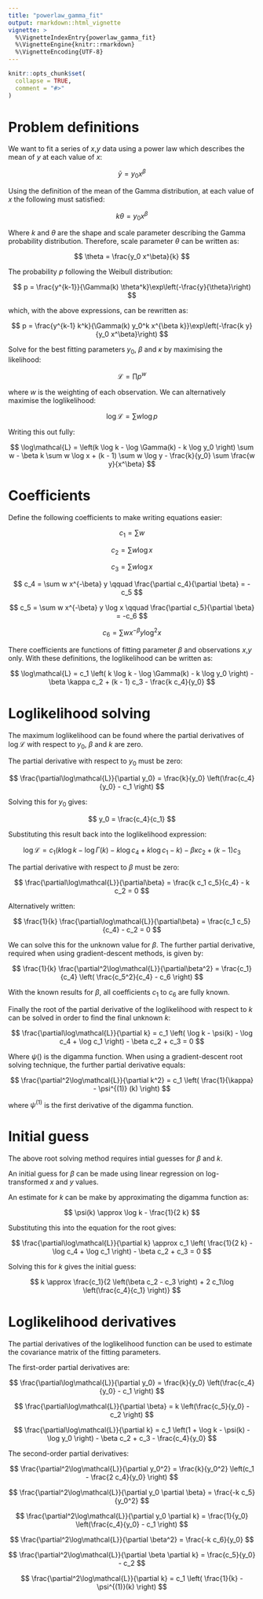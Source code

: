 ```yaml
---
title: "powerlaw_gamma_fit"
output: rmarkdown::html_vignette
vignette: >
  %\VignetteIndexEntry{powerlaw_gamma_fit}
  %\VignetteEngine{knitr::rmarkdown}
  %\VignetteEncoding{UTF-8}
---
```


```r
knitr::opts_chunk$set(
  collapse = TRUE,
  comment = "#>"
)
```

# Problem definitions

We want to fit a series of $x$,$y$ data using a power law which describes the mean of $y$ at each value of $x$:

$$
\bar{y} = y_0 x^\beta
$$

Using the definition of the mean of the Gamma distribution, at each value of $x$ the following must satisfied:

$$
k \theta = y_0 x^\beta
$$

Where $k$ and $\theta$ are the shape and scale parameter describing the Gamma probability distribution. Therefore, scale parameter $\theta$ can be written as:

$$ 
\theta = \frac{y_0 x^\beta}{k}
$$

The probability $p$ following the Weibull distribution:

$$ 
p = \frac{y^{k-1}}{\Gamma(k) \theta^k}\exp\left(-\frac{y}{\theta}\right)
$$

which, with the above expressions, can be rewritten as:

$$
p = \frac{y^{k-1} k^k}{\Gamma(k) y_0^k x^{\beta k}}\exp\left(-\frac{k y}{y_0 x^\beta}\right)
$$

Solve for the best fitting parameters $y_0$, $\beta$ and $\kappa$ by maximising the likelihood:

$$
\mathcal{L} = \prod p^w
$$

where $w$ is the weighting of each observation. We can alternatively maximise the loglikelihood:

$$
\log\mathcal{L} = \sum w \log p
$$

Writing this out fully:

$$
\log\mathcal{L} = 
\left(k \log k - \log \Gamma(k) - k \log y_0 \right) \sum w - 
\beta k \sum w \log x + 
(k - 1) \sum w \log y - 
\frac{k}{y_0} \sum \frac{w y}{x^\beta}
$$

# Coefficients

Define the following coefficients to make writing equations easier:

$$
c_1 = \sum w
$$

$$
c_2 = \sum w \log x
$$

$$
c_3 = \sum w \log x
$$

$$ 
c_4 = \sum w x^{-\beta} y
\qquad
\frac{\partial c_4}{\partial \beta} = -c_5
$$

$$ 
c_5 = \sum w x^{-\beta} y \log x
\qquad
\frac{\partial c_5}{\partial \beta} = -c_6
$$

$$ 
c_6 = \sum w x^{-\beta} y \log^2 x
$$

There coefficients are functions of fitting parameter $\beta$ and observations $x$,$y$ only. With these definitions, the loglikelihood can be written as:

$$
\log\mathcal{L} = 
c_1 \left( k \log k - \log \Gamma(k) - k \log y_0 \right) 
- \beta \kappa c_2
+ (k - 1) c_3
- \frac{k c_4}{y_0}
$$

# Loglikelihood solving

The maximum loglikelihood can be found where the partial derivatives of $\log\mathcal{L}$ with respect to $y_0$, $\beta$ and $k$ are zero.

The partial derivative with respect to $y_0$ must be zero:

$$
\frac{\partial\log\mathcal{L}}{\partial y_0} = 
\frac{k}{y_0} \left(\frac{c_4}{y_0} - c_1 \right)
$$

Solving this for $y_0$ gives:

$$
y_0 = \frac{c_4}{c_1}
$$

Substituting this result back into the loglikelihood expression:

$$
\log\mathcal{L} = 
c_1 \left( k \log k - \log \Gamma(k) - k \log c_4 + k \log c_1 - k \right) 
- \beta \kappa c_2
+ (k - 1) c_3
$$

The partial derivative with respect to $\beta$ must be zero:

$$
\frac{\partial\log\mathcal{L}}{\partial\beta} =
\frac{k c_1 c_5}{c_4} - k c_2 =
0
$$

Alternatively written:

$$
\frac{1}{k} \frac{\partial\log\mathcal{L}}{\partial\beta} =
\frac{c_1 c_5}{c_4} - c_2 =
0
$$

We can solve this for the unknown value for $\beta$. The further partial derivative, required when using gradient-descent methods, is given by:

$$
\frac{1}{k} \frac{\partial^2\log\mathcal{L}}{\partial\beta^2} =
\frac{c_1}{c_4} \left( \frac{c_5^2}{c_4} - c_6 \right)
$$

With the known results for $\beta$, all coefficients $c_1$ to $c_6$ are fully known.

Finally the root of the partial derivative of the loglikelihood with respect to $k$ can be solved in order to find the final unknown $k$:

$$
\frac{\partial\log\mathcal{L}}{\partial k} =
c_1 \left( \log k - \psi(k) - \log c_4 + \log c_1 \right) - \beta c_2 + c_3
= 0
$$

Where $\psi()$ is the digamma function. When using a gradient-descent root solving technique, the further partial derivative equals:

$$ 
\frac{\partial^2\log\mathcal{L}}{\partial k^2} =
c_1 \left( \frac{1}{\kappa} - \psi^{(1)} (k) \right)
$$

where $\psi^{(1)}$ is the first derivative of the digamma function.

# Initial guess

The above root solving method requires intial guesses for $\beta$ and $k$.

An initial guess for $\beta$ can be made using linear regression on log-transformed $x$ and $y$ values.

An estimate for $k$ can be make by approximating the digamma function as:

$$
\psi(k) \approx \log k - \frac{1}{2 k}
$$

Substituting this into the equation for the root gives:

$$
\frac{\partial\log\mathcal{L}}{\partial k} \approx
c_1 \left( \frac{1}{2 k} - \log c_4 + \log c_1 \right) - \beta c_2 + c_3 
= 0
$$

Solving this for $k$ gives the initial guess:

$$ 
k \approx \frac{c_1}{2 \left(\beta c_2 - c_3 \right) + 2 c_1\log \left(\frac{c_4}{c_1} \right)}
$$

# Loglikelihood derivatives

The partial derivatives of the loglikelihood function can be used to estimate the covariance matrix of the fitting parameters.

The first-order partial derivatives are:

$$
\frac{\partial\log\mathcal{L}}{\partial y_0} = 
\frac{k}{y_0} \left(\frac{c_4}{y_0} - c_1 \right)
$$

$$
\frac{\partial\log\mathcal{L}}{\partial \beta} = 
k \left(\frac{c_5}{y_0} - c_2 \right)
$$

$$
\frac{\partial\log\mathcal{L}}{\partial k} = 
c_1 \left(1 + \log k - \psi(k) - \log y_0 \right) - \beta c_2 + c_3 - \frac{c_4}{y_0}
$$

The second-order partial derivatives:

$$
\frac{\partial^2\log\mathcal{L}}{\partial y_0^2} =
\frac{k}{y_0^2} \left(c_1 - \frac{2 c_4}{y_0} \right)
$$

$$
\frac{\partial^2\log\mathcal{L}}{\partial y_0 \partial \beta} = 
\frac{-k c_5}{y_0^2}
$$

$$
\frac{\partial^2\log\mathcal{L}}{\partial y_0 \partial k} = 
\frac{1}{y_0} \left(\frac{c_4}{y_0} - c_1 \right)
$$

$$
\frac{\partial^2\log\mathcal{L}}{\partial \beta^2} = 
\frac{-k c_6}{y_0}
$$

$$
\frac{\partial^2\log\mathcal{L}}{\partial \beta \partial k} = 
\frac{c_5}{y_0} - c_2
$$

$$
\frac{\partial^2\log\mathcal{L}}{\partial k} = 
c_1 \left( \frac{1}{k} - \psi^{(1)}(k) \right)
$$
